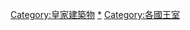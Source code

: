 {{Categories by country|nocat}}

[[Category:皇家建築物|Category:皇家建築物]]
[[Category:各國政府建築物|*]]
[[Category:各國王室|Category:各國王室]]